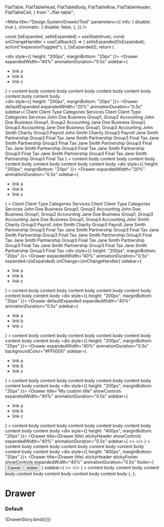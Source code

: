 
  FlatTable,
  FlatTableHead,
  FlatTableBody,
  FlatTableRow,
  FlatTableHeader,
  FlatTableCell,
} from "../flat-table";

<Meta
  title="Design System/Drawer/Test"
  parameters={{
    info: { disable: true },
    chromatic: {
      disable: false,
    },
  }}
/>

  const [isExpanded, setIsExpanded] = useState(true);
  const onChangeHandler = useCallback(() => {
    setIsExpanded(!isExpanded);
    action("expansionToggled");
  }, [isExpanded]);
  return (
    <div>
      <div style={{ height: "200px", marginBottom: "20px" }}>
        <Drawer
          expandedWidth="40%"
          animationDuration="0.5s"
          sidebar={
            <ul>
              <li>link a</li>
              <li>link b</li>
              <li>link c</li>
            </ul>
          }
        >
          content body content body content body content body content body
          content body content body
        </Drawer>
      </div>
      <div style={{ height: "200px", marginBottom: "20px" }}>
        <Drawer
          defaultExpanded
          expandedWidth="20%"
          animationDuration="0.5s"
          sidebar={
            <FlatTable>
              <FlatTableHead>
                <FlatTableRow>
                  <FlatTableHeader>Client</FlatTableHeader>
                  <FlatTableHeader>Client Type</FlatTableHeader>
                  <FlatTableHeader>Categories</FlatTableHeader>
                  <FlatTableHeader>Services</FlatTableHeader>
                  <FlatTableHeader>Client</FlatTableHeader>
                  <FlatTableHeader>Client Type</FlatTableHeader>
                  <FlatTableHeader>Categories</FlatTableHeader>
                  <FlatTableHeader>Services</FlatTableHeader>
                </FlatTableRow>
              </FlatTableHead>
              <FlatTableBody>
                <FlatTableRow>
                  <FlatTableCell>John Doe</FlatTableCell>
                  <FlatTableCell>Business</FlatTableCell>
                  <FlatTableCell>Group1, Group2</FlatTableCell>
                  <FlatTableCell>Accounting</FlatTableCell>
                  <FlatTableCell>John Doe</FlatTableCell>
                  <FlatTableCell>Business</FlatTableCell>
                  <FlatTableCell>Group1, Group2</FlatTableCell>
                  <FlatTableCell>Accounting</FlatTableCell>
                </FlatTableRow>
                <FlatTableRow>
                  <FlatTableCell>Jane Doe</FlatTableCell>
                  <FlatTableCell>Business</FlatTableCell>
                  <FlatTableCell>Group1, Group3</FlatTableCell>
                  <FlatTableCell>Accounting</FlatTableCell>
                  <FlatTableCell>Jane Doe</FlatTableCell>
                  <FlatTableCell>Business</FlatTableCell>
                  <FlatTableCell>Group1, Group3</FlatTableCell>
                  <FlatTableCell>Accounting</FlatTableCell>
                </FlatTableRow>
                <FlatTableRow>
                  <FlatTableCell>John Smith</FlatTableCell>
                  <FlatTableCell>Charity</FlatTableCell>
                  <FlatTableCell>Group3</FlatTableCell>
                  <FlatTableCell>Payroll</FlatTableCell>
                  <FlatTableCell>John Smith</FlatTableCell>
                  <FlatTableCell>Charity</FlatTableCell>
                  <FlatTableCell>Group3</FlatTableCell>
                  <FlatTableCell>Payroll</FlatTableCell>
                </FlatTableRow>
                <FlatTableRow>
                  <FlatTableCell>Jane Smith</FlatTableCell>
                  <FlatTableCell>Partnership</FlatTableCell>
                  <FlatTableCell>Group3</FlatTableCell>
                  <FlatTableCell>Final Tax</FlatTableCell>
                  <FlatTableCell>Jane Smith</FlatTableCell>
                  <FlatTableCell>Partnership</FlatTableCell>
                  <FlatTableCell>Group3</FlatTableCell>
                  <FlatTableCell>Final Tax</FlatTableCell>
                </FlatTableRow>
                <FlatTableRow>
                  <FlatTableCell>Jane Smith</FlatTableCell>
                  <FlatTableCell>Partnership</FlatTableCell>
                  <FlatTableCell>Group3</FlatTableCell>
                  <FlatTableCell>Final Tax</FlatTableCell>
                  <FlatTableCell>Jane Smith</FlatTableCell>
                  <FlatTableCell>Partnership</FlatTableCell>
                  <FlatTableCell>Group3</FlatTableCell>
                  <FlatTableCell>Final Tax</FlatTableCell>
                </FlatTableRow>
                <FlatTableRow>
                  <FlatTableCell>Jane Smith</FlatTableCell>
                  <FlatTableCell>Partnership</FlatTableCell>
                  <FlatTableCell>Group3</FlatTableCell>
                  <FlatTableCell>Final Tax</FlatTableCell>
                  <FlatTableCell>Jane Smith</FlatTableCell>
                  <FlatTableCell>Partnership</FlatTableCell>
                  <FlatTableCell>Group3</FlatTableCell>
                  <FlatTableCell>Final Tax</FlatTableCell>
                </FlatTableRow>
                <FlatTableRow>
                  <FlatTableCell>Jane Smith</FlatTableCell>
                  <FlatTableCell>Partnership</FlatTableCell>
                  <FlatTableCell>Group3</FlatTableCell>
                  <FlatTableCell>Final Tax</FlatTableCell>
                  <FlatTableCell>Jane Smith</FlatTableCell>
                  <FlatTableCell>Partnership</FlatTableCell>
                  <FlatTableCell>Group3</FlatTableCell>
                  <FlatTableCell>Final Tax</FlatTableCell>
                </FlatTableRow>
              </FlatTableBody>
            </FlatTable>
          }
        >
          content body content body content body content body content body
          content body content body
        </Drawer>
      </div>
      <div style={{ height: "200px", marginBottom: "20px" }}>
        <Drawer
          expandedWidth="20%"
          animationDuration="0.5s"
          sidebar={
            <ul>
              <li>link a</li>
              <li>link b</li>
              <li>link c</li>
            </ul>
          }
        >
          <FlatTable>
            <FlatTableHead>
              <FlatTableRow>
                <FlatTableHeader>Client</FlatTableHeader>
                <FlatTableHeader>Client Type</FlatTableHeader>
                <FlatTableHeader>Categories</FlatTableHeader>
                <FlatTableHeader>Services</FlatTableHeader>
                <FlatTableHeader>Client</FlatTableHeader>
                <FlatTableHeader>Client Type</FlatTableHeader>
                <FlatTableHeader>Categories</FlatTableHeader>
                <FlatTableHeader>Services</FlatTableHeader>
              </FlatTableRow>
            </FlatTableHead>
            <FlatTableBody>
              <FlatTableRow>
                <FlatTableCell>John Doe</FlatTableCell>
                <FlatTableCell>Business</FlatTableCell>
                <FlatTableCell>Group1, Group2</FlatTableCell>
                <FlatTableCell>Accounting</FlatTableCell>
                <FlatTableCell>John Doe</FlatTableCell>
                <FlatTableCell>Business</FlatTableCell>
                <FlatTableCell>Group1, Group2</FlatTableCell>
                <FlatTableCell>Accounting</FlatTableCell>
              </FlatTableRow>
              <FlatTableRow>
                <FlatTableCell>Jane Doe</FlatTableCell>
                <FlatTableCell>Business</FlatTableCell>
                <FlatTableCell>Group1, Group3</FlatTableCell>
                <FlatTableCell>Accounting</FlatTableCell>
                <FlatTableCell>Jane Doe</FlatTableCell>
                <FlatTableCell>Business</FlatTableCell>
                <FlatTableCell>Group1, Group3</FlatTableCell>
                <FlatTableCell>Accounting</FlatTableCell>
              </FlatTableRow>
              <FlatTableRow>
                <FlatTableCell>John Smith</FlatTableCell>
                <FlatTableCell>Charity</FlatTableCell>
                <FlatTableCell>Group3</FlatTableCell>
                <FlatTableCell>Payroll</FlatTableCell>
                <FlatTableCell>John Smith</FlatTableCell>
                <FlatTableCell>Charity</FlatTableCell>
                <FlatTableCell>Group3</FlatTableCell>
                <FlatTableCell>Payroll</FlatTableCell>
              </FlatTableRow>
              <FlatTableRow>
                <FlatTableCell>Jane Smith</FlatTableCell>
                <FlatTableCell>Partnership</FlatTableCell>
                <FlatTableCell>Group3</FlatTableCell>
                <FlatTableCell>Final Tax</FlatTableCell>
                <FlatTableCell>Jane Smith</FlatTableCell>
                <FlatTableCell>Partnership</FlatTableCell>
                <FlatTableCell>Group3</FlatTableCell>
                <FlatTableCell>Final Tax</FlatTableCell>
              </FlatTableRow>
              <FlatTableRow>
                <FlatTableCell>Jane Smith</FlatTableCell>
                <FlatTableCell>Partnership</FlatTableCell>
                <FlatTableCell>Group3</FlatTableCell>
                <FlatTableCell>Final Tax</FlatTableCell>
                <FlatTableCell>Jane Smith</FlatTableCell>
                <FlatTableCell>Partnership</FlatTableCell>
                <FlatTableCell>Group3</FlatTableCell>
                <FlatTableCell>Final Tax</FlatTableCell>
              </FlatTableRow>
              <FlatTableRow>
                <FlatTableCell>Jane Smith</FlatTableCell>
                <FlatTableCell>Partnership</FlatTableCell>
                <FlatTableCell>Group3</FlatTableCell>
                <FlatTableCell>Final Tax</FlatTableCell>
                <FlatTableCell>Jane Smith</FlatTableCell>
                <FlatTableCell>Partnership</FlatTableCell>
                <FlatTableCell>Group3</FlatTableCell>
                <FlatTableCell>Final Tax</FlatTableCell>
              </FlatTableRow>
              <FlatTableRow>
                <FlatTableCell>Jane Smith</FlatTableCell>
                <FlatTableCell>Partnership</FlatTableCell>
                <FlatTableCell>Group3</FlatTableCell>
                <FlatTableCell>Final Tax</FlatTableCell>
                <FlatTableCell>Jane Smith</FlatTableCell>
                <FlatTableCell>Partnership</FlatTableCell>
                <FlatTableCell>Group3</FlatTableCell>
                <FlatTableCell>Final Tax</FlatTableCell>
              </FlatTableRow>
            </FlatTableBody>
          </FlatTable>
        </Drawer>
      </div>
      <div style={{ height: "200px", marginBottom: "20px" }}>
        <Drawer
          expandedWidth="40%"
          animationDuration="0.5s"
          expanded={isExpanded}
          onChange={onChangeHandler}
          sidebar={
            <ul>
              <li>link a</li>
              <li>link b</li>
              <li>link c</li>
            </ul>
          }
        >
          content body content body content body content body content body
          content body content body
        </Drawer>
      </div>
      <div style={{ height: "200px", marginBottom: "20px" }}>
        <Drawer
          defaultExpanded
          expandedWidth="40%"
          animationDuration="0.5s"
          sidebar={
            <ul>
              <li>link a</li>
              <li>link b</li>
              <li>link c</li>
            </ul>
          }
        >
          content body content body content body content body content body
          content body content body
        </Drawer>
      </div>
      <div style={{ height: "200px", marginBottom: "20px" }}>
        <Drawer
          expandedWidth="40%"
          animationDuration="0.5s"
          backgroundColor="#FF0000"
          sidebar={
            <ul>
              <li>link a</li>
              <li>link b</li>
              <li>link c</li>
            </ul>
          }
        >
          content body content body content body content body content body
          content body content body
        </Drawer>
      </div>
      <div style={{ height: "200px", marginBottom: "20px" }}>
        <Drawer
          title="My custom title"
          showControls
          expandedWidth="40%"
          animationDuration="0.5s"
          sidebar={
            <ul>
              <li>link a</li>
              <li>link b</li>
              <li>link c</li>
            </ul>
          }
        >
          content body content body content body content body content body
          content body content body
        </Drawer>
      </div>
      <div style={{ height: "400px", marginBottom: "20px" }}>
        <Drawer
          title={<Typography variant="h2">Drawer title</Typography>}
          stickyHeader
          showControls
          expandedWidth="40%"
          animationDuration="0.5s"
          sidebar={
            <>
              <Checkbox
                label="Example checkbox"
                name="checkbox-default"
                ml="40px"
                mt="30px"
              />
              <Checkbox
                label="Example checkbox"
                name="checkbox-default"
                ml="40px"
                mt="30px"
              />
              <Checkbox
                label="Example checkbox"
                name="checkbox-default"
                ml="40px"
                mt="30px"
              />
              <Checkbox
                label="Example checkbox"
                name="checkbox-default"
                ml="40px"
                mt="30px"
              />
              <Checkbox
                label="Example checkbox"
                name="checkbox-default"
                ml="40px"
                mt="30px"
              />
              <Checkbox
                label="Example checkbox"
                name="checkbox-default"
                ml="40px"
                mt="30px"
              />
              <Checkbox
                label="Example checkbox"
                name="checkbox-default"
                ml="40px"
                mt="30px"
              />
              <Checkbox
                label="Example checkbox"
                name="checkbox-default"
                ml="40px"
                mt="30px"
              />
              <Checkbox
                label="Example checkbox"
                name="checkbox-default"
                ml="40px"
                mt="30px"
                mb={4}
              />
            </>
          }
        >
          content body content body content body content body content body
          content body content body
        </Drawer>
      </div>
      <div style={{ height: "400px", marginBottom: "20px" }}>
        <Drawer
          title={<Typography variant="h2">Drawer title</Typography>}
          stickyHeader
          stickyFooter
          showControls
          expandedWidth="40%"
          animationDuration="0.5s"
          footer={
            <Box display="flex" justifyContent="flex-end" p="16px 40px">
              <Button mr="16px">Cancel</Button>
              <Button buttonType="primary" type="submit">
                Action
              </Button>
            </Box>
          }
          sidebar={
            <>
              <Checkbox
                label="Example checkbox"
                name="checkbox-default"
                ml="40px"
                mt="30px"
              />
              <Checkbox
                label="Example checkbox"
                name="checkbox-default"
                ml="40px"
                mt="30px"
              />
              <Checkbox
                label="Example checkbox"
                name="checkbox-default"
                ml="40px"
                mt="30px"
              />
              <Checkbox
                label="Example checkbox"
                name="checkbox-default"
                ml="40px"
                mt="30px"
              />
              <Checkbox
                label="Example checkbox"
                name="checkbox-default"
                ml="40px"
                mt="30px"
              />
              <Checkbox
                label="Example checkbox"
                name="checkbox-default"
                ml="40px"
                mt="30px"
              />
              <Checkbox
                label="Example checkbox"
                name="checkbox-default"
                ml="40px"
                mt="30px"
              />
              <Checkbox
                label="Example checkbox"
                name="checkbox-default"
                ml="40px"
                mt="30px"
              />
              <Checkbox
                label="Example checkbox"
                name="checkbox-default"
                ml="40px"
                mt="30px"
                mb={4}
              />
            </>
          }
        >
          content body content body content body content body content body
          content body content body
        </Drawer>
      </div>
    </div>
  );
};

# Drawer

### Default

<Preview>
  <Story name="visual">{DrawerStory.bind({})}</Story>
</Preview>
